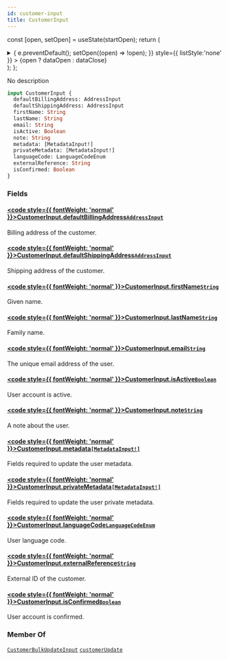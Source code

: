 ```yaml
---
id: customer-input
title: CustomerInput
---
```






const [open, setOpen] = useState(startOpen);
return (
<details {...(open ? { open: true } : {})} className="details" style={{ border:'none', boxShadow:'none', background:'var(--ifm-background-color)' }}>
<summary
onClick={(e) => {
e.preventDefault();
setOpen((open) => !open);
}}
style={{ listStyle:'none' }} >
{open ? dataOpen : dataClose}
</summary>
{open && children}
</details>
);
};

No description

```graphql
input CustomerInput {
  defaultBillingAddress: AddressInput
  defaultShippingAddress: AddressInput
  firstName: String
  lastName: String
  email: String
  isActive: Boolean
  note: String
  metadata: [MetadataInput!]
  privateMetadata: [MetadataInput!]
  languageCode: LanguageCodeEnum
  externalReference: String
  isConfirmed: Boolean
}
```

### Fields

#### [<code style={{ fontWeight: 'normal' }}>CustomerInput.<b>defaultBillingAddress</b></code>](#)<Bullet />[`AddressInput`](../../../api-reference/miscellaneous/inputs/address-input.mdx) <Badge class="badge badge--secondary" text="input"/> <Badge class="badge badge--secondary" text="miscellaneous"/>

Billing address of the customer.

#### [<code style={{ fontWeight: 'normal' }}>CustomerInput.<b>defaultShippingAddress</b></code>](#)<Bullet />[`AddressInput`](../../../api-reference/miscellaneous/inputs/address-input.mdx) <Badge class="badge badge--secondary" text="input"/> <Badge class="badge badge--secondary" text="miscellaneous"/>

Shipping address of the customer.

#### [<code style={{ fontWeight: 'normal' }}>CustomerInput.<b>firstName</b></code>](#)<Bullet />[`String`](../../../api-reference/miscellaneous/scalars/string.mdx) <Badge class="badge badge--secondary" text="scalar"/> <Badge class="badge badge--secondary" text="miscellaneous"/>

Given name.

#### [<code style={{ fontWeight: 'normal' }}>CustomerInput.<b>lastName</b></code>](#)<Bullet />[`String`](../../../api-reference/miscellaneous/scalars/string.mdx) <Badge class="badge badge--secondary" text="scalar"/> <Badge class="badge badge--secondary" text="miscellaneous"/>

Family name.

#### [<code style={{ fontWeight: 'normal' }}>CustomerInput.<b>email</b></code>](#)<Bullet />[`String`](../../../api-reference/miscellaneous/scalars/string.mdx) <Badge class="badge badge--secondary" text="scalar"/> <Badge class="badge badge--secondary" text="miscellaneous"/>

The unique email address of the user.

#### [<code style={{ fontWeight: 'normal' }}>CustomerInput.<b>isActive</b></code>](#)<Bullet />[`Boolean`](../../../api-reference/miscellaneous/scalars/boolean.mdx) <Badge class="badge badge--secondary" text="scalar"/> <Badge class="badge badge--secondary" text="miscellaneous"/>

User account is active.

#### [<code style={{ fontWeight: 'normal' }}>CustomerInput.<b>note</b></code>](#)<Bullet />[`String`](../../../api-reference/miscellaneous/scalars/string.mdx) <Badge class="badge badge--secondary" text="scalar"/> <Badge class="badge badge--secondary" text="miscellaneous"/>

A note about the user.

#### [<code style={{ fontWeight: 'normal' }}>CustomerInput.<b>metadata</b></code>](#)<Bullet />[`[MetadataInput!]`](../../../api-reference/miscellaneous/inputs/metadata-input.mdx) <Badge class="badge badge--secondary" text="list"/> <Badge class="badge badge--secondary" text="input"/> <Badge class="badge badge--secondary" text="miscellaneous"/>

Fields required to update the user metadata.


<Badge text="Added in Saleor 3.14" class="badge badge--secondary margin-bottom--sm" />


#### [<code style={{ fontWeight: 'normal' }}>CustomerInput.<b>privateMetadata</b></code>](#)<Bullet />[`[MetadataInput!]`](../../../api-reference/miscellaneous/inputs/metadata-input.mdx) <Badge class="badge badge--secondary" text="list"/> <Badge class="badge badge--secondary" text="input"/> <Badge class="badge badge--secondary" text="miscellaneous"/>

Fields required to update the user private metadata.


<Badge text="Added in Saleor 3.14" class="badge badge--secondary margin-bottom--sm" />


#### [<code style={{ fontWeight: 'normal' }}>CustomerInput.<b>languageCode</b></code>](#)<Bullet />[`LanguageCodeEnum`](../../../api-reference/miscellaneous/enums/language-code-enum.mdx) <Badge class="badge badge--secondary" text="enum"/> <Badge class="badge badge--secondary" text="miscellaneous"/>

User language code.

#### [<code style={{ fontWeight: 'normal' }}>CustomerInput.<b>externalReference</b></code>](#)<Bullet />[`String`](../../../api-reference/miscellaneous/scalars/string.mdx) <Badge class="badge badge--secondary" text="scalar"/> <Badge class="badge badge--secondary" text="miscellaneous"/>

External ID of the customer.


<Badge text="Added in Saleor 3.10" class="badge badge--secondary margin-bottom--sm" />


#### [<code style={{ fontWeight: 'normal' }}>CustomerInput.<b>isConfirmed</b></code>](#)<Bullet />[`Boolean`](../../../api-reference/miscellaneous/scalars/boolean.mdx) <Badge class="badge badge--secondary" text="scalar"/> <Badge class="badge badge--secondary" text="miscellaneous"/>

User account is confirmed.


<Badge text="Added in Saleor 3.15" class="badge badge--secondary margin-bottom--sm" />


### Member Of

[`CustomerBulkUpdateInput`](../../../api-reference/users/inputs/customer-bulk-update-input.mdx) <Badge class="badge badge--secondary" text="input"/><Bullet />[`customerUpdate`](../../../api-reference/users/mutations/customer-update.mdx) <Badge class="badge badge--secondary" text="mutation"/>
